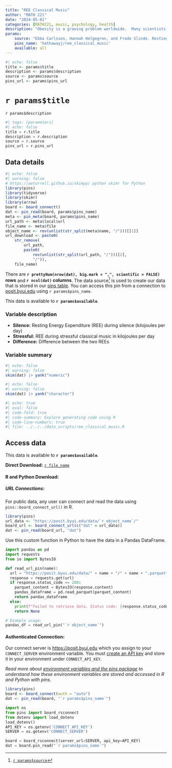 ```yaml
---
title: "REE Classical Music"
author: "MATH 221"
date: "2024-05-01"
categories: [MATH221, music, psychology, health]
description: "Obesity is a growing problem worldwide.  Many scientists are seeking creative solutions to trim down this epidemic.  Reduced energy expenditure is a potential cause of obesity.  Resting energy expenditure (REE) is defined as the amount of energy a person would use if resting for 24 hours.  In essence, this is the amount of energy that a person's body will consume if they do not do any physical activity.  REE is measured in terms of kilojoules per day (kJ/d).  REE accounts for approximately 70 to 80% of all energy that a person will expend in a day.  If researchers can find simple, enjoyable activities that will increase REE, it may be possible to minimize the spread of obesity around the world.  Ebba Carlsson and other researchers in Sweden investigated the effect of listening to stressful classical music on a person's REE.\nThe REE was measured by indirect calorimetry using the Deltatrac II Metabolic Monitor.  Each subject's REE was measured during silence and again while listening to stressful classical music.\nThe “stressful” classical music included:\nBéla Bartók’s String Quartet No. 4 : Prestissimo, con sordino\nIgor Stravinsky’s “Infernal Dance of all Kashchei’s Subjects” from The Firebird\nHans Werner Henze’s “Dies Irae,” second movement from Requiem: Nine Sacred Concertos for Piano, Trumpet Concertante and Chamber Orchestra\nDataset consists of simulated data matching reported summary statistics. "
params: 
    source: "Ebba Carlsson, Hannah Helgegren, and Frode Slinde. Resting energy expenditure is not influenced by classical music. Journal of Negative Results in BioMedicine, 4:6, 2005.  "
    pins_name: 'hathawayj/ree_classical_music'
    available: all
---
```



```r
#| echo: false
title <- params$title
description <- params$description
source <- params$source
pins_url <- params$pins_url
```

# `r params$title`

`r params$description`

```python
#| tags: [parameters]
#| echo: false
title = r.title
description = r.description
source = r.source
pins_url = r.pins_url

```


## Data details

```r
#| echo: false
#| warning: false
# https://aeturrell.github.io/skimpy/ python skimr for Python
library(pins)
library(tidyverse)
library(skimr)
library(arrow)
board <- board_connect()
dat <- pin_read(board, params$pins_name)
meta <- pin_meta(board, params$pins_name)
url_path <- meta$local$url
file_name <- meta$file
object_name <- rev(unlist(str_split(meta$name, "/")))[[1]]
url_download <- paste0(
    str_remove(
        url_path,
        paste0(
            rev(unlist(str_split(url_path, "/")))[2],
            "/")),
    file_name)
```

There are __`r prettyNum(nrow(dat), big.mark = ",", scientific = FALSE)` rows__ and __`r ncol(dat)` columns__. The data source[^1] is used to create our data that is stored in our [pins table](`r meta$local$url`). You can access this pin from a connection to [posit.byui.edu](https://posit.byui.edu) using ``r params$pins_name``.

This data is available to __`r params$available`__.

### Variable description

- __Silence:__ Resting Energy Expenditure (REE) during silence (kilojoules per day)
- __Stressful:__ REE during stressful classical music in kilojoules per day
- __Difference:__ Difference between the two REEs


### Variable summary

```r
#| echo: false
#| warning: false
skim(dat) |> yank("numeric")
```


```r
#| echo: false
#| warning: false
skim(dat) |> yank("character")
```

```r
#| echo: true
#| eval: false
#| code-fold: true
#| code-summary: Explore generating code using R
#| code-line-numbers: true
#| file: ../../../data_scripts/ree_classical_music.R
```

<!-- ```{python}
#| echo: true
#| eval: false
#| code-fold: true
#| code-summary: Explore generating code using Python
#| code-line-numbers: true
#| file: ../../../data_scripts/YOURFILEPATH
``` -->


## Access data

This data is available to __`r params$available`__.

__Direct Download:__ [`r file_name`](`r url_download`)

#### __R and Python Download:__

##### __URL Connections:__

For public data, any user can connect and read the data using `pins::board_connect_url()` in R.

```r
library(pins)
url_data <- "https://posit.byui.edu/data/`r object_name`/"
board_url <- board_connect_url(c("dat" = url_data))
dat <- pin_read(board_url, "dat")
```

Use this custom function in Python to have the data in a Pandas DataFrame.

```python
import pandas as pd
import requests
from io import BytesIO

def read_url_pin(name):
  url = "https://posit.byui.edu/data/" + name + "/" + name + ".parquet"
  response = requests.get(url)
  if response.status_code == 200:
    parquet_content = BytesIO(response.content)
    pandas_dataframe = pd.read_parquet(parquet_content)
    return pandas_dataframe
  else:
    print(f"Failed to retrieve data. Status code: {response.status_code}")
    return None

# Example usage:
pandas_df = read_url_pin("`r object_name`")
```

#### __Authenticated Connection:__

Our connect server is [https://posit.byui.edu](https://posit.byui.edu/connect/#/content/listing?filter=min_role:viewer&filter=content_type:all&view_type=compact) which you assign to your `CONNECT_SERVER` environment variable. You must [create an API key](https://docs.posit.co/connect/user/api-keys/#api-keys-creating) and store it in your environment under `CONNECT_API_KEY`. 

_Read more about [environment variables and the pins package](../../environment.qmd) to understand how these environment variables are stored and accessed in R and Python with pins._

```r
library(pins)
board <- board_connect(auth = "auto")
dat <- pin_read(board, "`r params$pins_name`")
```


```python
import os
from pins import board_rsconnect
from dotenv import load_dotenv
load_dotenv()
API_KEY = os.getenv('CONNECT_API_KEY')
SERVER = os.getenv('CONNECT_SERVER')

board = board_rsconnect(server_url=SERVER, api_key=API_KEY)
dat = board.pin_read("`r params$pins_name`")
```

[^1]: [`r params$source`](`r params$source`)